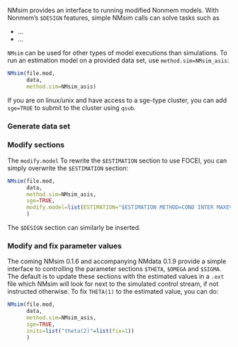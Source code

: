 NMsim provides an interface to running modified Nonmem models. With Nonmem's `$DESIGN` features, simple NMsim calls can solve tasks such as 

- ...
- ...


`NMsim` can be used for other types of model executions than simulations. To run an estimation model on a provided data set, use `method.sim=NMsim_asis`:

```r
NMsim(file.mod,
      data,
      method.sim=NMsim_asis)
```

If you are on linux/unix and have access to a sge-type cluster, you
can add `sge=TRUE` to submit to the cluster using `qsub`. 

### Generate data set

### Modify sections
The `modify.model` 
To rewrite the `$ESTIMATION` section to use FOCEI, you can simply overwrite the `$ESTIMATION` section:


```r
NMsim(file.mod,
      data,
      method.sim=NMsim_asis,
      sge=TRUE,
      modify.model=list(ESTIMATION="$ESTIMATION METHOD=COND INTER MAXEVAL=9999 NOABORT NSIG=2 SIGL=6 PRINT=5 POSTHOC")
      )
```

The `$DESIGN` section can similarly be inserted.

### Modify and fix parameter values
The coming NMsim 0.1.6 and accompanying NMdata 0.1.9 provide a simple
interface to controlling the parameter sections `$THETA`, `$OMEGA` and
`$SIGMA`. The default is to update these sections with the estimated
values in a `.ext` file which NMsim will look for next to the
simulated control stream, if not instructed otherwise. To fix
`THETA(1)` to the estimated value, you can do:


```r
NMsim(file.mod,
      data,
      method.sim=NMsim_asis,
      sge=TRUE,
      inits=list("theta(2)"=list(fix=1))
      )
```
